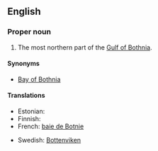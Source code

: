 ==English==

===Proper noun===
{{en-proper noun}}

# The most northern part of the [[Gulf of Bothnia]].

====Synonyms====
*[[Bay of Bothnia]]

====Translations====
{{trans-top|northern part of the Gulf of Bothnia}}
* Estonian: {{t-|et|Perämeri}}
* Finnish: {{t-|fi|Perämeri}}
* French: [[baie de Botnie]] {{f}}
{{trans-mid}}
* Swedish: [[Bottenviken]]
{{trans-bottom}}